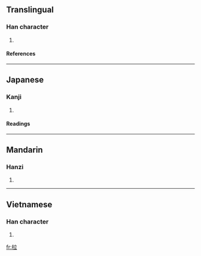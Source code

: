 {{see|拉}}

==Translingual==
===Han character===
{{Han char|rn=75|rad=木|as=05|sn=9|four=4091<sub>8</sub>|canj=木卜廿 (DYT)}}
# {{defn|Han|sort=木05}}
====References====
{{Han ref|kx=0518.110|dkj=14606|dj=0906.110|hdz=21188.030|uh=67C6|ud=26566|bh=CF58|bd=53080}}
----
==Japanese==
===Kanji===
{{ja-kanji|grade=|rs=木05}}
# {{defn|Japanese}} 
====Readings====
{{ja-readings|on=[[ろう]] (rō)|kun=[[おれたき]] (oretaki)}}
----
==Mandarin==
===Hanzi===
{{cmn-hanzi|pin=[[lā]] ([[la1]])|wg=la<sup>1</sup>}}
# {{defn|Mandarin}}
----
==Vietnamese==
===Han character===
{{vi-hantu|cũi [[sập]]}}
# {{defn|Vietnamese}}

[[fr:柆]]